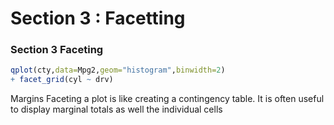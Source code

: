
Section 3 : Facetting
===========================

### Section 3 Faceting


```{r}

qplot(cty,data=Mpg2,geom="histogram",binwidth=2)
+ facet_grid(cyl ~ drv)

````
Margins Faceting a plot is like creating a contingency table. 
It is often useful to display marginal totals as well the individual cells
